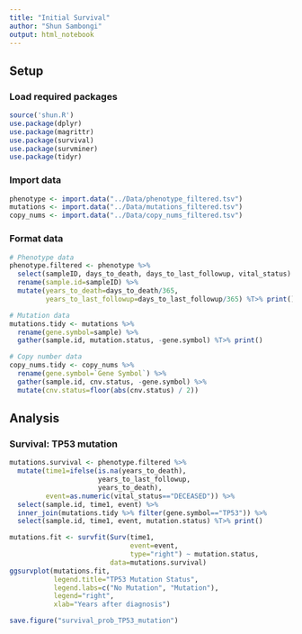 ```yaml
---
title: "Initial Survival"
author: "Shun Sambongi"
output: html_notebook
---
```


## Setup

### Load required packages

```r
source('shun.R')
use.package(dplyr)
use.package(magrittr)
use.package(survival)
use.package(survminer)
use.package(tidyr)
```

### Import data

```r
phenotype <- import.data("../Data/phenotype_filtered.tsv")
mutations <- import.data("../Data/mutations_filtered.tsv")
copy_nums <- import.data("../Data/copy_nums_filtered.tsv")
```

### Format data

```r
# Phenotype data
phenotype.filtered <- phenotype %>% 
  select(sampleID, days_to_death, days_to_last_followup, vital_status) %>%
  rename(sample.id=sampleID) %>%
  mutate(years_to_death=days_to_death/365, 
         years_to_last_followup=days_to_last_followup/365) %T>% print()

# Mutation data
mutations.tidy <- mutations %>% 
  rename(gene.symbol=sample) %>% 
  gather(sample.id, mutation.status, -gene.symbol) %T>% print()

# Copy number data
copy_nums.tidy <- copy_nums %>%
  rename(gene.symbol=`Gene Symbol`) %>% 
  gather(sample.id, cnv.status, -gene.symbol) %>% 
  mutate(cnv.status=floor(abs(cnv.status) / 2))
```


## Analysis

### Survival: TP53 mutation

```r
mutations.survival <- phenotype.filtered %>% 
  mutate(time1=ifelse(is.na(years_to_death), 
                      years_to_last_followup, 
                      years_to_death), 
         event=as.numeric(vital_status=="DECEASED")) %>% 
  select(sample.id, time1, event) %>%
  inner_join(mutations.tidy %>% filter(gene.symbol=="TP53")) %>%
  select(sample.id, time1, event, mutation.status) %T>% print()

mutations.fit <- survfit(Surv(time1, 
                              event=event, 
                              type="right") ~ mutation.status,
                         data=mutations.survival)
ggsurvplot(mutations.fit, 
           legend.title="TP53 Mutation Status",
           legend.labs=c("No Mutation", "Mutation"),
           legend="right",
           xlab="Years after diagnosis")

save.figure("survival_prob_TP53_mutation")
```

